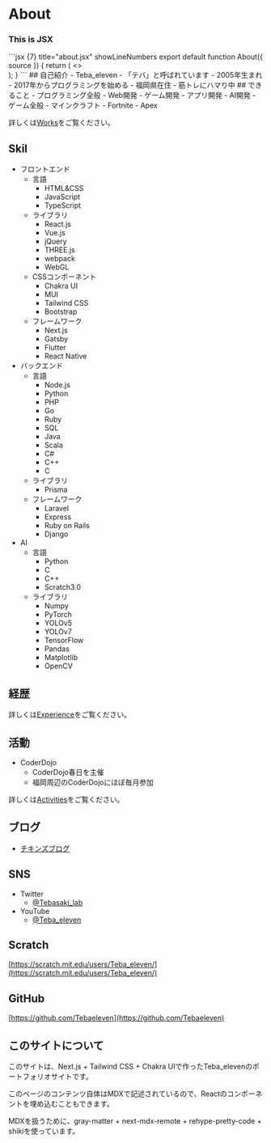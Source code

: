 

# About
<div style={{ padding: '20px', backgroundColor: 'tomato' }}>
  <h3>This is JSX</h3>
</div>
```jsx {7} title="about.jsx" showLineNumbers
export default function About({ source }) {
    return (
        <>
            <div className="bg-blue-100">
                <div className="mx-auto max-w-screen-lg	py-4 px-4 md:px-8 ">
                    <div className={mdxStyles.mdx}>
                        <MDXRemote {...source}></MDXRemote>
                    </div>
                </div>
            </div>
        </>
    );
}
```
## 自己紹介
- Teba_eleven
    - 「テバ」と呼ばれています
- 2005年生まれ
    - 2017年からプログラミングを始める
- 福岡県在住
- 筋トレにハマり中
## できること
- プログラミング全般
    - Web開発
    - ゲーム開発
    - アプリ開発
    - AI開発
- ゲーム全般
    - マインクラフト
    - Fortnite
    - Apex

詳しくは[Works](works)をご覧ください。
## Skil
- フロントエンド
  - 言語
    - HTML&CSS
    - JavaScript
    - TypeScript
  - ライブラリ
    - React.js
    - Vue.js
    - jQuery
    - THREE.js
    - webpack
    - WebGL
  - CSSコンポーネント
    - Chakra UI
    - MUI
    - Tailwind CSS
    - Bootstrap
  - フレームワーク
    - Next.js
    - Gatsby
    - Flutter
    - React Native
- バックエンド
  - 言語
    - Node.js
    - Python
    - PHP
    - Go
    - Ruby
    - SQL
    - Java
    - Scala
    - C#
    - C++
    - C
  - ライブラリ
    - Prisma
  - フレームワーク
    - Laravel
    - Express
    - Ruby on Rails
    - Django
- AI
  - 言語
    - Python
    - C
    - C++
    - Scratch3.0
  - ライブラリ
    - Numpy
    - PyTorch
    - YOLOv5
    - YOLOv7
    - TensorFlow
    - Pandas
    - Matplotlib
    - OpenCV

## 経歴
詳しくは[Experience](experience)をご覧ください。

## 活動
- CoderDojo
    - CoderDojo春日を主催
    - 福岡周辺のCoderDojoにほぼ毎月参加

詳しくは[Activities](activities)をご覧ください。

## ブログ
- [チキンズブログ](https://www.chickensblog.com/)
## SNS
- Twitter
    - [@Tebasaki_lab](https://twitter.com/Tebasaki_lab)
- YouTube
    - [@Teba_eleven](https://www.youtube.com/channel/UCvhedPdAWtF9Ji6fLXDYiAA)
## Scratch
[https://scratch.mit.edu/users/Teba_eleven/](https://scratch.mit.edu/users/Teba_eleven/)
## GitHub
[https://github.com/Tebaeleven](https://github.com/Tebaeleven)

## このサイトについて
このサイトは、Next.js + Tailwind CSS + Chakra UIで作ったTeba_elevenのポートフォリオサイトです。

このページのコンテンツ自体はMDXで記述されているので、Reactのコンポーネントを埋め込むこともできます。

MDXを扱うために、gray-matter + next-mdx-remote + rehype-pretty-code + shikiを使っています。
